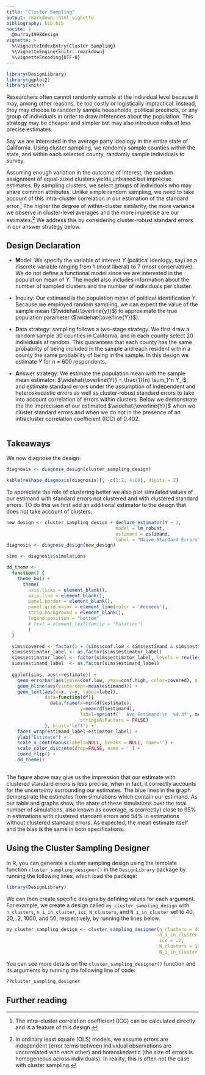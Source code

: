 ```yaml
---
title: "Cluster Sampling"
output: rmarkdown::html_vignette
bibliography: bib.bib
nocite: | 
  @murray1998design  
vignette: >
  %\VignetteIndexEntry{Cluster Sampling}
  %\VignetteEngine{knitr::rmarkdown}
  %\VignetteEncoding{UTF-8}
---
```



```r
library(DesignLibrary)
library(ggplot2)
library(knitr)
```

Researchers often cannot randomly sample at the individual level because it may, among other reasons, be too costly or logistically impractical. Instead, they may choose to randomly sample households, political precincts, or any group of individuals in order to draw inferences about the population. This strategy may be cheaper and simpler but may also introduce risks of less precise estimates.

<!-- Include reference to simple random sampling vignette below -->
<!-- In *Simple Random Sampling*, we discused the example of estimating the average political ideology in Portola, California. Consider instead  -->

Say we are interested in the average party ideology in the entire state of California. Using cluster sampling, we randomly sample counties within the state, and within each selected county, randomly sample individuals to survey.

Assuming enough variation in the outcome of interest, the random assignment of equal-sized clusters yields unbiased but imprecise estimates. By sampling clusters, we select groups of individuals who may share common attributes. Unlike simple random sampling, we need to take  account of this intra-cluster correlation in our estimation of the standard error.^[The intra-cluster correlation coefficient (ICC) can be calculated directly and is a feature of this design.] The higher the degree of within-cluster similarity, the more variance we observe in cluster-level averages and the more imprecise are our estimates.^[In ordinary least square (OLS) models, we assume errors are independent (error terms between individual observations are uncorrelated with each other) and homoskedastic (the size of errors is homogeneous across individuals). In reality, this is often not the case with cluster sampling.] We address this by considering cluster-robust standard errors in our answer strategy below.

## Design Declaration

- **M**odel: We specify the variable of interest $Y$ (political ideology, say) as a discrete variable ranging from 1 (most liberal) to 7 (most conservative). We do not define a functional model since we are interested in the population mean of $Y$. The model also includes information about the number of sampled clusters and the number of individuals per cluster.

- **I**nquiry: Our estimand is the population mean of political identification $Y$. Because we employed random sampling, we can expect the value of the sample mean ($\widehat{\overline{y}}$) to approximate the true population parameter ($\widehat{\overline{Y}}$).

- **D**ata strategy: sampling follows a two-stage strategy. We first draw a random sample 30 counties in California, and in each county select 20 individuals at random. This guarantees that each county has the same probability of being included in the sample and each resident within a county the same probability of being in the sample. In this design we estimate $Y$ for n = 600 respondents.

- **A**nswer strategy: We estimate the population mean with the sample mean estimator: $\widehat{\overline{Y}} = \frac{1}{n} \sum_1^n Y_i$, and estimate standard errors under the assumption of independent and heteroskedastic errors as well as cluster-robust standard errors to take into account correlation of errors within clusters. Below we demonstrate the the imprecision of our estimated $\widehat{\overline{Y}}$ when we cluster standard errors and when we do not in the presence of an intracluster correlation coefficient (ICC) of 0.402.


```r
```

## Takeaways

We now diagnose the design:

```r
diagnosis <- diagnose_design(cluster_sampling_design)
```

```r
kable(reshape_diagnosis(diagnosis)[, -c(1:2, 4:6)], digits = 2)
```

To appreciate the role of clustering better we also plot simulated values of our estimand with standard errors not clustered and with clustered standard errors. TO do this we first add an additional estimator to the design that does not take account of clusters. 

```r

new_design <- cluster_sampling_design + declare_estimator(Y ~ 1,
                                        model = lm_robust,
                                        estimand = estimand,
                                        label = "Naive Standard Errors")
diagnosis <- diagnose_design(new_design)
```

```r


sims <- diagnosis$simulations

dd_theme <-
  function() {
    theme_bw() +
      theme(
        axis.ticks = element_blank(),
        axis.line = element_blank(),
        panel.border = element_blank(),
        panel.grid.major = element_line(color = '#eeeeee'),
        strip.background = element_blank(),
        legend.position = "bottom"
        # text = element_text(family = "Palatino")
        )
  }

  sims$covered <- factor(1 + (sims$conf.low < sims$estimand & sims$estimand < sims$conf.high), 1:2, labels = c("Estimand not covered by confidence interval", "Estimand covered by confidence interval"))
  sims$estimator_label <- as.factor(sims$estimator_label)
  sims$estimator_label <- factor(sims$estimator_label, levels = rev(levels(sims$estimator_label)))
  sims$estimand_label  <- as.factor(sims$estimand_label)
  
  ggplot(sims, aes(x=estimate)) +
    geom_errorbar(aes(ymin=conf.low, ymax=conf.high, color=covered), alpha=.4) +
    geom_hline(aes(yintercept=mean(estimand))) +
    geom_text(aes(x=x, y=y, label=label),
              data=function(df){
                data.frame(x=min(df$estimate),
                           y=mean(df$estimand),
                           label=sprintf('  Avg Estimand:\n  %4.3f', mean(df$estimand)),
                           stringsAsFactors = FALSE)
              }, hjust='left') +
    facet_wrap(estimand_label~estimator_label) +
    ylab("Estimate") +
    scale_x_continuous(labels=NULL, breaks = NULL, name='') +
    scale_color_discrete(drop=FALSE, name = '') +
    coord_flip() +
    dd_theme()
  
```

The figure above may give us the impression that our estimate with clustered standard errors is less precise, when in fact, it correctly accounts for the uncertainty surrounding our estimates. The blue lines in the graph demonstrate the estimates from simulations which contain our estimand. As our table and graphs show, the share of these simulations over the total number of simulations, also known as coverage, is (correctly) close to 95% in estimations with clustered standard errors and 54% in estimations without clustered standard errors. As expected, the mean estimate itself and the bias is the same in both specifications.

## Using the Cluster Sampling Designer

In R, you can generate a cluster sampling design using the template function `cluster_sampling_designer()` in the `DesignLibrary` package by running the following lines, which load the package:

```r
library(DesignLibrary)
```

We can then create specific designs by defining values for each argument. For example, we create a design called `my_cluster_sampling_design` with `n_clusters`, `n_i_in_cluster`, `icc`, `N_clusters`, and `N_i_in_cluster` set to 40, 20, .2, 1000, and 50, respectively, by running the lines below.

```r
my_cluster_sampling_design <- cluster_sampling_designer(n_clusters = 40,
                                                        n_i_in_cluster = 20,
                                                        icc = .2, 
                                                        N_clusters = 1000, 
                                                        N_i_in_cluster = 50)
```

You can see more details on the `cluster_sampling_designer()` function and its arguments by running the following line of code:

```r
??cluster_sampling_designer
```

## Further reading